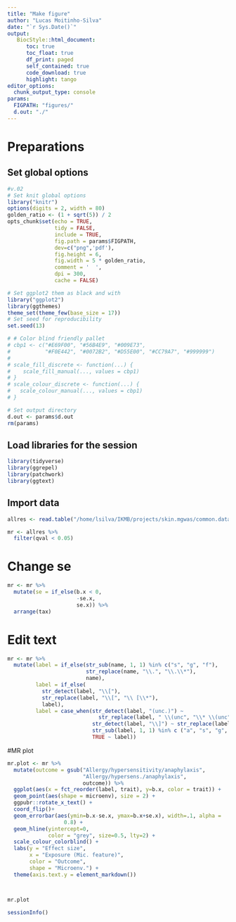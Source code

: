 ```yaml
---
title: "Make figure"
author: "Lucas Moitinho-Silva"
date: "`r Sys.Date()`"
output:
   BiocStyle::html_document:
      toc: true
      toc_float: true
      df_print: paged
      self_contained: true
      code_download: true
      highlight: tango
editor_options:
  chunk_output_type: console
params:
  FIGPATH: "figures/"
  d.out: "./"
---
```

# Preparations

## Set global options

```r
#v.02
# Set knit global options
library("knitr")
options(digits = 2, width = 80)
golden_ratio <- (1 + sqrt(5)) / 2
opts_chunk$set(echo = TRUE,
               tidy = FALSE,
               include = TRUE,
               fig.path = params$FIGPATH,
               dev=c("png",'pdf'),
               fig.height = 6,
               fig.width = 5 * golden_ratio,
               comment = '  ',
               dpi = 300,
               cache = FALSE)

# Set ggplot2 them as black and with
library("ggplot2")
library(ggthemes)
theme_set(theme_few(base_size = 17))
# Set seed for reproducibility
set.seed(13)

# # Color blind friendly pallet
# cbp1 <- c("#E69F00", "#56B4E9", "#009E73",
#           "#F0E442", "#0072B2", "#D55E00", "#CC79A7", "#999999")
# 
# scale_fill_discrete <- function(...) {
#    scale_fill_manual(..., values = cbp1)
# }
# scale_colour_discrete <- function(...) {
#   scale_colour_manual(..., values = cbp1)
# }

# Set output directory
d.out <- params$d.out
rm(params)
```


## Load libraries for the session

```r
library(tidyverse)
library(ggrepel)
library(patchwork)
library(ggtext)
```

## Import data
```r
allres <- read.table("/home/lsilva/IKMB/projects/skin.mgwas/common.data/MR.results/MR_results_ukb_with_sensitivity_final.2022.06.07.tsv", head=T, stringsAsFactors = F, sep="\t")

mr <- allres %>%
  filter(qval < 0.05) 
```

# Change se
```r
mr <- mr %>%
  mutate(se = if_else(b.x < 0,
                      -se.x,
                      se.x)) %>%
  arrange(tax)

```


# Edit text

```r
mr <- mr %>% 
  mutate(label = if_else(str_sub(name, 1, 1) %in% c("s", "g", "f"),
                         str_replace(name, "\\.", "\\.\\*"),
                         name),
         label = if_else(
           str_detect(label, "\\["),
           str_replace(label, "\\[", "\\ [\\*"),
           label),
         label = case_when(str_detect(label, "(unc.)") ~ 
                             str_replace(label, " \\(unc", "\\* \\(unc"),
                           str_detect(label, "\\]") ~ str_replace(label, "\\]", "\\*\\]"),
                           str_sub(label, 1, 1) %in% c ("a", "s", "g",  "f") ~ paste0(label, "*"),
                           TRUE ~ label))
```



#MR plot


```r
mr.plot <- mr %>% 
  mutate(outcome = gsub("Allergy/hypersensitivity/anaphylaxis",
                        "Allergy/hypersens./anaphylaxis",
                        outcome)) %>% 
  ggplot(aes(x = fct_reorder(label, trait), y=b.x, color = trait)) +
  geom_point(aes(shape = microenv), size = 2) +
  ggpubr::rotate_x_text() +
  coord_flip()+
  geom_errorbar(aes(ymin=b.x-se.x, ymax=b.x+se.x), width=.1, alpha =
                  0.8) +
  geom_hline(yintercept=0,
             color = "grey", size=0.5, lty=2) +
  scale_colour_colorblind() +
  labs(y = "Effect size",
       x = "Exposure (Mic. feature)",
       color = "Outcome",
       shape = "Microenv.") +
  theme(axis.text.y = element_markdown())



mr.plot
```


```r
sessionInfo()
```
